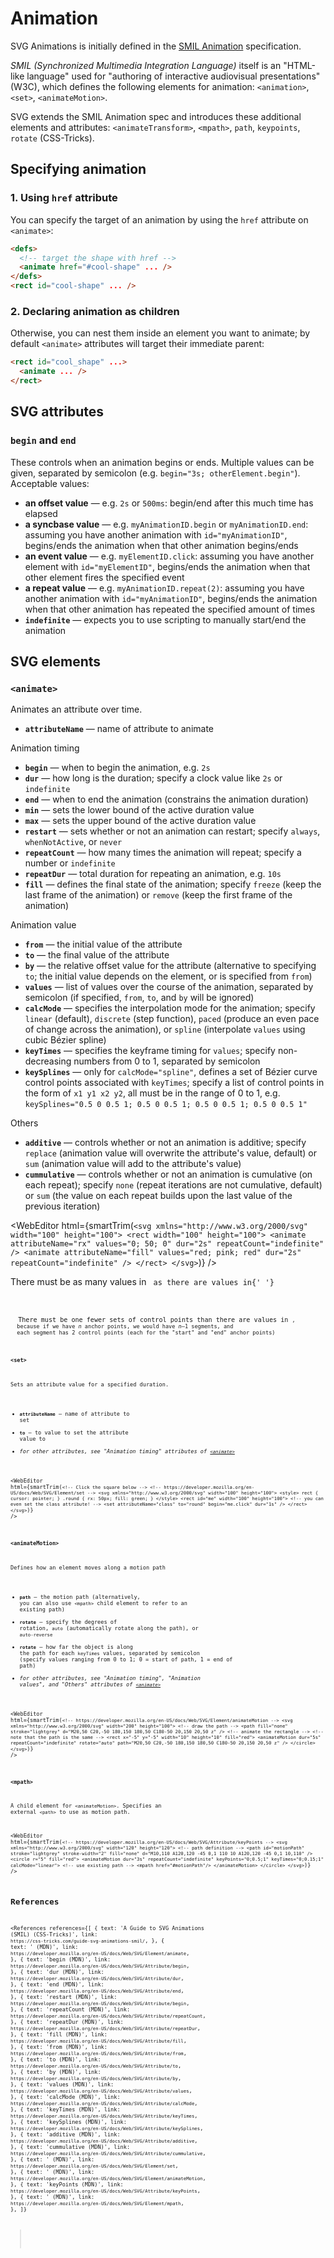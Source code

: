 
# Animation

SVG Animations is initially defined in the [SMIL Animation](https://www.w3.org/TR/2001/REC-smil-animation-20010904/) specification.

_SMIL (Synchronized Multimedia Integration Language)_ itself is an "HTML-like language" used for "authoring of interactive audiovisual presentations" (W3C), which defines the following elements for animation: `<animation>`, `<set>`, `<animateMotion>`.

SVG extends the SMIL Animation spec and introduces these additional elements and attributes: `<animateTransform>`, `<mpath>`, `path`, `keypoints`, `rotate` (CSS-Tricks).

## Specifying animation

### 1. Using `href` attribute

You can specify the target of an animation by using the `href` attribute on `<animate>`:

```html
<defs>
  <!-- target the shape with href -->
  <animate href="#cool-shape" ... />
</defs>
<rect id="cool-shape" ... />
```

### 2. Declaring animation as children

Otherwise, you can nest them inside an element you want to animate; by default `<animate>` attributes will target their immediate parent:

```html
<rect id="cool_shape" ...>
  <animate ... />
</rect>
```

## SVG attributes

### `begin` and `end`

These controls when an animation begins or ends. Multiple values can be given, separated by semicolon (e.g. `begin="3s; otherElement.begin"`). Acceptable values:

- **an offset value** &mdash; e.g. `2s` or `500ms`: begin/end after this much time has elapsed
- **a syncbase value** &mdash; e.g. `myAnimationID.begin` or `myAnimationID.end`: assuming you have another animation with `id="myAnimationID"`, begins/ends the animation when that other animation begins/ends
- **an event value** &mdash; e.g. `myElementID.click`: assuming you have another element with `id="myElementID"`, begins/ends the animation when that other element fires the specified event
- **a repeat value** &mdash; e.g. `myAnimationID.repeat(2)`: assuming you have another animation with `id="myAnimationID"`, begins/ends the animation when that other animation has repeated the specified amount of times
- **`indefinite`** &mdash; expects you to use scripting to manually start/end the animation

## SVG elements

### `<animate>`

Animates an attribute over time.

- **`attributeName`** &mdash; name of attribute to animate

<Badge color="red">Animation timing</Badge>

- **`begin`** &mdash; when to begin the animation, e.g. `2s`
- **`dur`** &mdash; how long is the duration; specify a clock value like `2s` or `indefinite`
- **`end`** &mdash; when to end the animation (constrains the animation duration)
- **`min`** &mdash; sets the lower bound of the active duration value
- **`max`** &mdash; sets the upper bound of the active duration value
- **`restart`** &mdash; sets whether or not an animation can restart; specify `always`, `whenNotActive`, or `never`
- **`repeatCount`** &mdash; how many times the animation will repeat; specify a number or `indefinite`
- **`repeatDur`** &mdash; total duration for repeating an animation, e.g. `10s`
- **`fill`** &mdash; defines the final state of the animation; specify `freeze` (keep the last frame of the animation) or `remove` (keep the first frame of the animation)

<Badge color="red">Animation value</Badge>

- **`from`** &mdash; the initial value of the attribute
- **`to`** &mdash; the final value of the attribute
- **`by`** &mdash; the relative offset value for the attribute (alternative to specifying `to`; the initial value depends on the element, or is specified from `from`)
- **`values`** &mdash; list of values over the course of the animation, separated by semicolon (if specified, `from`, `to`, and `by` will be ignored)
- **`calcMode`** &mdash; specifies the interpolation mode for the animation; specify `linear` (default), `discrete` (step function), `paced` (produce an even pace of change across the animation), or `spline` (interpolate `values` using cubic Bézier spline)
- **`keyTimes`** &mdash; specifies the keyframe timing for `values`; specify non-decreasing numbers from 0 to 1, separated by semicolon<Asterisk str="*"/>
- **`keySplines`** &mdash; only for `calcMode="spline"`, defines a set of Bézier curve control points associated with `keyTimes`; specify a list of control points in the form of `x1 y1 x2 y2`, all must be in the range of 0 to 1, e.g. `keySplines="0.5 0 0.5 1; 0.5 0 0.5 1; 0.5 0 0.5 1; 0.5 0 0.5 1"`<Asterisk str="**"/>

<Badge color="red">Others</Badge>

- **`additive`** &mdash; controls whether or not an animation is additive; specify `replace` (animation value will overwrite the attribute's value, default) or `sum` (animation value will add to the attribute's value)
- **`cummulative`** &mdash; controls whether or not an animation is cumulative (on each repeat); specify `none` (repeat iterations are not cumulative, default) or `sum` (the value on each repeat builds upon the last value of the previous iteration)

<WebEditor
  html={smartTrim(`
    <svg xmlns="http://www.w3.org/2000/svg" width="100" height="100">
      <rect width="100" height="100">
        <animate attributeName="rx" values="0; 50; 0" dur="2s" repeatCount="indefinite" />
        <animate attributeName="fill" values="red; pink; red" dur="2s" repeatCount="indefinite" />
      </rect>
    </svg>
  `)}
/>

<Asterisk str="*">
  There must be as many values in <Code str="keyTimes" /> as there are values in{' '}
  <Code str="values" />
</Asterisk>

<Asterisk str="**">
  There must be one fewer sets of control points than there are values in <Code str="keyTimes" />,
  because if we have <var>n</var> anchor points, we would have <var>n</var>&ndash;1 segments, and
  each segment has 2 control points (each for the "start" and "end" anchor points)
</Asterisk>

### `<set>`

Sets an attribute value for a specified duration.

- **`attributeName`** &mdash; name of attribute to set
- **`to`** &mdash; to value to set the attribute value to
- _for other attributes, see "Animation timing" attributes of [`<animate>`](#<animate>)_

<WebEditor
  html={smartTrim(`
    <!-- Click the square below -->
    <!-- https://developer.mozilla.org/en-US/docs/Web/SVG/Element/set -->
    <svg xmlns="http://www.w3.org/2000/svg" width="100" height="100">
      <style>
        rect { cursor: pointer; }
        .round { rx: 50px; fill: green; }
      </style>
      <rect id="me" width="100" height="100">
        <!-- you can even set the class attribute! -->
        <set attributeName="class" to="round" begin="me.click" dur="1s" />
      </rect>
    </svg>
  `)}
/>

### `<animateMotion>`

Defines how an element moves along a motion path

- **`path`** &mdash; the motion path (alternatively, you can also use `<mpath>` child element to refer to an existing path)
- **`rotate`** &mdash; specify the degrees of rotation, `auto` (automatically rotate along the path), or `auto-reverse`
- **`rotate`** &mdash; how far the object is along the path for each `keyTimes` values, separated by semicolon (specify values ranging from 0 to 1; 0 = start of path, 1 = end of path)
- _for other attributes, see "Animation timing", "Animation values", and "Others" attributes of [`<animate>`](#<animate>)_

<WebEditor
  html={smartTrim(`
    <!-- https://developer.mozilla.org/en-US/docs/Web/SVG/Element/animateMotion -->
    <svg xmlns="http://www.w3.org/2000/svg" width="200" height="100">
      <!-- draw the path -->
      <path fill="none" stroke="lightgrey"
        d="M20,50 C20,-50 180,150 180,50 C180-50 20,150 20,50 z" />
      <!-- animate the rectangle -->
      <!-- note that the path is the same -->
      <rect x="-5" y="-5" width="10" height="10" fill="red">
        <animateMotion
          dur="5s" repeatCount="indefinite" rotate="auto"
          path="M20,50 C20,-50 180,150 180,50 C180-50 20,150 20,50 z"
        />
      </circle>
    </svg>
  `)}
/>

### `<mpath>`

A child element for `<animateMotion>`. Specifies an external `<path>` to use as motion path.

<WebEditor
  html={smartTrim(`
    <!-- https://developer.mozilla.org/en-US/docs/Web/SVG/Attribute/keyPoints -->
    <svg xmlns="http://www.w3.org/2000/svg" width="120" height="120">
      <!-- path definition -->
      <path
        id="motionPath" stroke="lightgrey" stroke-width="2" fill="none"
        d="M10,110 A120,120 -45 0,1 110 10 A120,120 -45 0,1 10,110"
      />
      <circle r="5" fill="red">
        <animateMotion
          dur="3s" repeatCount="indefinite"
          keyPoints="0;0.5;1" keyTimes="0;0.15;1" calcMode="linear">
          <!-- use existing path -->
          <mpath href="#motionPath"/>
        </animateMotion>
      </circle>
    </svg>
  `)}
/>

## References

<References
  references={[
    {
      text: 'A Guide to SVG Animations (SMIL) (CSS-Tricks)',
      link: `https://css-tricks.com/guide-svg-animations-smil/`,
    },
    {
      text: '<animation> (MDN)',
      link: `https://developer.mozilla.org/en-US/docs/Web/SVG/Element/animate`,
    },
    {
      text: 'begin (MDN)',
      link: `https://developer.mozilla.org/en-US/docs/Web/SVG/Attribute/begin`,
    },
    {
      text: 'dur (MDN)',
      link: `https://developer.mozilla.org/en-US/docs/Web/SVG/Attribute/dur`,
    },
    {
      text: 'end (MDN)',
      link: `https://developer.mozilla.org/en-US/docs/Web/SVG/Attribute/end`,
    },
    {
      text: 'restart (MDN)',
      link: `https://developer.mozilla.org/en-US/docs/Web/SVG/Attribute/begin`,
    },
    {
      text: 'repeatCount (MDN)',
      link: `https://developer.mozilla.org/en-US/docs/Web/SVG/Attribute/repeatCount`,
    },
    {
      text: 'repeatDur (MDN)',
      link: `https://developer.mozilla.org/en-US/docs/Web/SVG/Attribute/repeatDur`,
    },
    {
      text: 'fill (MDN)',
      link: `https://developer.mozilla.org/en-US/docs/Web/SVG/Attribute/fill`,
    },
    {
      text: 'from (MDN)',
      link: `https://developer.mozilla.org/en-US/docs/Web/SVG/Attribute/from`,
    },
    {
      text: 'to (MDN)',
      link: `https://developer.mozilla.org/en-US/docs/Web/SVG/Attribute/to`,
    },
    {
      text: 'by (MDN)',
      link: `https://developer.mozilla.org/en-US/docs/Web/SVG/Attribute/by`,
    },
    {
      text: 'values (MDN)',
      link: `https://developer.mozilla.org/en-US/docs/Web/SVG/Attribute/values`,
    },
    {
      text: 'calcMode (MDN)',
      link: `https://developer.mozilla.org/en-US/docs/Web/SVG/Attribute/calcMode`,
    },
    {
      text: 'keyTimes (MDN)',
      link: `https://developer.mozilla.org/en-US/docs/Web/SVG/Attribute/keyTimes`,
    },
    {
      text: 'keySplines (MDN)',
      link: `https://developer.mozilla.org/en-US/docs/Web/SVG/Attribute/keySplines`,
    },
    {
      text: 'additive (MDN)',
      link: `https://developer.mozilla.org/en-US/docs/Web/SVG/Attribute/additive`,
    },
    {
      text: 'cummulative (MDN)',
      link: `https://developer.mozilla.org/en-US/docs/Web/SVG/Attribute/cummulative`,
    },
    {
      text: '<set> (MDN)',
      link: `https://developer.mozilla.org/en-US/docs/Web/SVG/Element/set`,
    },
    {
      text: '<animateMotion> (MDN)',
      link: `https://developer.mozilla.org/en-US/docs/Web/SVG/Element/animateMotion`,
    },
    {
      text: 'keyPoints (MDN)',
      link: `https://developer.mozilla.org/en-US/docs/Web/SVG/Attribute/keyPoints`,
    },
    {
      text: '<mpath> (MDN)',
      link: `https://developer.mozilla.org/en-US/docs/Web/SVG/Element/mpath`,
    },
  ]}
></References>
